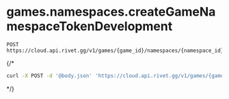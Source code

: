 # games.namespaces.createGameNamespaceTokenDevelopment
```
POST https://cloud.api.rivet.gg/v1/games/{game_id}/namespaces/{namespace_id}/tokens/development
```


{/*<RequestExample>
```bash curl
curl -X POST -d '@body.json' 'https://cloud.api.rivet.gg/v1/games/{game_id}/namespaces/{namespace_id}/tokens/development'
```
</RequestExample>*/}

